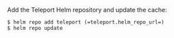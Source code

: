 Add the Teleport Helm repository and update the cache:

```code
$ helm repo add teleport (=teleport.helm_repo_url=)
$ helm repo update
```
